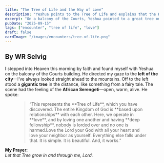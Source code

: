```yaml
---
title: "The Tree of Life and the Way of Love"
description: "Yeshua points to the Tree of Life and explains that the Kingdom runs on relationships and love."
excerpt: "On a balcony of the Courts, Yeshua pointed to a great tree on the horizon and said the Kingdom runs on one simple rule: love."
pubDate: "2025-09-15"
tags: ["encounter", "tree of life", "love"]
draft: false
cardImage: "/images/encounters/tree-of-life.png"
---
```


## By WR Selvig

I stepped into Heaven this morning by faith and found myself with Yeshua on the balcony of the Courts building. He directed my gaze to the **left of the city**—I’ve always looked straight ahead to the mountains. Off to the left stood a **gigantic tree** in the distance, like something from a fairy tale. The scene had the feeling of the **African Serengeti**—open, warm, alive. He spoke:



<figure className="scripture-center">
  <blockquote>
    “This represents the **Tree of Life**, which you have discovered. The entire Kingdom of God is **based upon relationships** with each other. Here, we operate in **love**, and by loving one another and having **deep fellowship**, nobody is lorded over and no one is harmed.Love the Lord your God with all your heart and love your neighbor as yourself.
    Everything else falls under that. It is simple. It is beautiful. And, it works.”
  </blockquote>
</figure>


**My Prayer:**  
*Let that Tree grow in and through me, Lord.*

